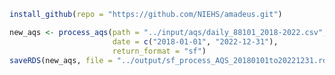 

```r
install_github(repo = "https://github.com/NIEHS/amadeus.git")
```

```r
new_aqs <- process_aqs(path = "../input/aqs/daily_88101_2018-2022.csv",
                       date = c("2018-01-01", "2022-12-31"),
                       return_format = "sf")
saveRDS(new_aqs, file = "../output/sf_process_AQS_20180101to20221231.rds")
```




